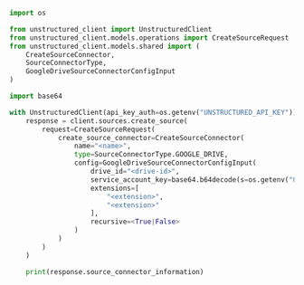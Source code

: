 ```python Python SDK
import os

from unstructured_client import UnstructuredClient
from unstructured_client.models.operations import CreateSourceRequest
from unstructured_client.models.shared import (
    CreateSourceConnector,
    SourceConnectorType,
    GoogleDriveSourceConnectorConfigInput
)

import base64

with UnstructuredClient(api_key_auth=os.getenv("UNSTRUCTURED_API_KEY")) as client:
    response = client.sources.create_source(
        request=CreateSourceRequest(
            create_source_connector=CreateSourceConnector(
                name="<name>",
                type=SourceConnectorType.GOOGLE_DRIVE,
                config=GoogleDriveSourceConnectorConfigInput(
                    drive_id="<drive-id>",
                    service_account_key=base64.b64decode(s=os.getenv("GCP_SERVICE_ACCOUNT_KEY_STRING")).decode(encoding="utf-8").replace('"', '\\"'),
                    extensions=[
                        "<extension>",
                        "<extension>"
                    ],
                    recursive=<True|False>
                )
            )
        )
    )

    print(response.source_connector_information)
```